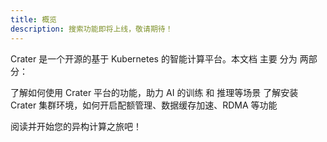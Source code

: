 ```yaml
---
title: 概览
description: 搜索功能即将上线，敬请期待！
---
```


Crater 是一个开源的基于 Kubernetes 的智能计算平台。本文档 主要 分为 两部分：

<Cards>
  <Card href="user" title="用户指南">
    了解如何使用 Crater 平台的功能，助力 AI 的训练 和 推理等场景
  </Card>
  <Card href="admin" title="管理员指南">
    了解安装 Crater 集群环境，如何开启配额管理、数据缓存加速、RDMA 等功能
  </Card>
</Cards>

阅读并开始您的异构计算之旅吧！
